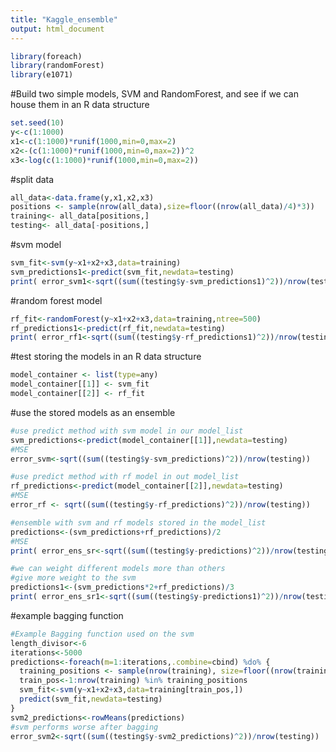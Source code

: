 ```yaml
---
title: "Kaggle_ensemble"
output: html_document
---
```


```r
library(foreach)
library(randomForest)
library(e1071)
```

#Build two simple models, SVM and RandomForest, and see if we can house them in an R data structure
```r
set.seed(10)  
y<-c(1:1000)  
x1<-c(1:1000)*runif(1000,min=0,max=2)  
x2<-(c(1:1000)*runif(1000,min=0,max=2))^2  
x3<-log(c(1:1000)*runif(1000,min=0,max=2)) 
```

#split data
```r
all_data<-data.frame(y,x1,x2,x3)  
positions <- sample(nrow(all_data),size=floor((nrow(all_data)/4)*3))  
training<- all_data[positions,]  
testing<- all_data[-positions,] 
```

#svm model 
```r
svm_fit<-svm(y~x1+x2+x3,data=training)
svm_predictions1<-predict(svm_fit,newdata=testing)  
print( error_svm1<-sqrt((sum((testing$y-svm_predictions1)^2))/nrow(testing)) )
```

#random forest model
```r
rf_fit<-randomForest(y~x1+x2+x3,data=training,ntree=500) 
rf_predictions1<-predict(rf_fit,newdata=testing)
print( error_rf1<-sqrt((sum((testing$y-rf_predictions1)^2))/nrow(testing)) )
```

#test storing the models in an R data structure
```r
model_container <- list(type=any)
model_container[[1]] <- svm_fit
model_container[[2]] <- rf_fit
```

#use the stored models as an ensemble
```r
#use predict method with svm model in our model_list
svm_predictions<-predict(model_container[[1]],newdata=testing)  
#MSE
error_svm<-sqrt((sum((testing$y-svm_predictions)^2))/nrow(testing))

#use predict method with rf model in out model_list
rf_predictions<-predict(model_container[[2]],newdata=testing)
#MSE
error_rf <- sqrt((sum((testing$y-rf_predictions)^2))/nrow(testing))

#ensemble with svm and rf models stored in the model_list
predictions<-(svm_predictions+rf_predictions)/2  
#MSE
print( error_ens_sr<-sqrt((sum((testing$y-predictions)^2))/nrow(testing)) )

#we can weight different models more than others
#give more weight to the svm
predictions1<-(svm_predictions*2+rf_predictions)/3
print( error_ens_sr1<-sqrt((sum((testing$y-predictions1)^2))/nrow(testing)) )
```

#example bagging function
```r
#Example Bagging function used on the svm
length_divisor<-6  
iterations<-5000  
predictions<-foreach(m=1:iterations,.combine=cbind) %do% {  
  training_positions <- sample(nrow(training), size=floor((nrow(training)/length_divisor)))  
  train_pos<-1:nrow(training) %in% training_positions  
  svm_fit<-svm(y~x1+x2+x3,data=training[train_pos,])  
  predict(svm_fit,newdata=testing)  
}  
svm2_predictions<-rowMeans(predictions)  
#svm performs worse after bagging
error_svm2<-sqrt((sum((testing$y-svm2_predictions)^2))/nrow(testing)) 
```